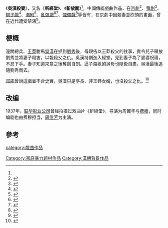《'''吳漢殺妻'''》，又名《'''斬經堂'''》、《'''斬放關'''》<ref name="北管"/>，中國傳統戲曲作品，在[[京劇|京劇]]<ref>{{cite book |author=王安祈|title=《臺灣京劇五十年》|date=2002-12-01|publisher=國立傳統藝術中心|location=台灣|language=zh-tw|isbn=9789570125788}}</ref>、[[豫剧|豫剧]]<ref>{{cite book |author=王藝生、郭文燦、李斌|title=《豫剧传统剧目汇释》|date=1986|publisher=黄河文艺出版社|location=中國|language=zh-cn|isbn=}}</ref>、[[梆子戲|梆子戲]]<ref>{{cite book |author=山西省戏剧研究所|title=《中国梆子戏剧目大辞典》|date=1991|publisher=山西人民出版社|location=中國|language=zh-cn|isbn=9787203016809}}</ref>、[[潮剧|潮剧]]<ref>{{cite book |author=|title=《吴汉杀妻: 潮剧电影歌曲》|date=1962|publisher=艺联出版社|location=中國|language=zh-cn|isbn=}}</ref>、[[亂彈戲|亂彈戲]]<ref name="北管">{{cite book |author=呂錘寬|title=《北管古路戲的音樂》|date=2004-09-01|publisher=國立傳統藝術中心|location=台灣|language=zh-tw|isbn=9789570182651}}</ref><ref>{{cite book |author=劉還月|title=《臺灣民俗誌》|date=1986-01-20|publisher=洛城出版社|location=台灣|language=zh-tw|isbn=}}</ref>、[[傀儡戲|傀儡戲]]<ref>{{cite book |author=石光生|title=《南臺灣傀儡戲劇場藝術硏究》|date=2001-01-01|publisher=鼎文出版社|location=台灣|language=zh-tw|isbn=9789570262056}}</ref>等皆有，在京劇中因殺妻並砍頭的畫面，曾在近代遭受禁演<ref name="性別、政治與京劇表演文化">{{cite book |author=王安祈|title=《性別、政治與京劇表演文化》|date=2011-09-01|publisher=國立臺灣大學出版中心|location=台灣|language=zh-tw|isbn=9789860292176}}</ref>。

==梗概==
潼關總兵、[[王莽|王莽]]駙馬[[吳漢_(漢朝)|吳漢]]在抓到[[劉秀|劉秀]]後，母親告以王莽殺父的往事，責令兒子釋放劉秀並將妻子殺害，以報殺父之仇。吳漢持劍進入經堂，見到妻子為了婆婆祝禱，不忍下手。妻子知道來意之後奪劍自刎。逼子殺媳的吳母也隨後自盡。吳漢最後追隨劉秀而去。

[[邓拓|邓拓]]曾說這戲並不合史實，吳漢只是亭長、非王莽女婿，也沒殺父之仇。<ref name="燕山夜話">{{cite book |author=[[邓拓|邓拓]]|title=《燕山夜話》|date=1962|publisher=北京出版社|location=中國|language=zh-cn|isbn=}}</ref>

== 改编 ==
1937年，[[联华影业公司|联华影业公司]]曾经拍摄过戏曲片《斬經堂》，导演为周翼华与[[费穆_(导演)|费穆]]，同时编剧也由费穆担当，[[周信芳|周信芳]]为主演。

==參考==
{{reflist}}

[[category:戲曲作品|category:戲曲作品]]
[[Category:家庭暴力題材作品|Category:家庭暴力題材作品]]
[[Category:漢朝背景作品|Category:漢朝背景作品]]